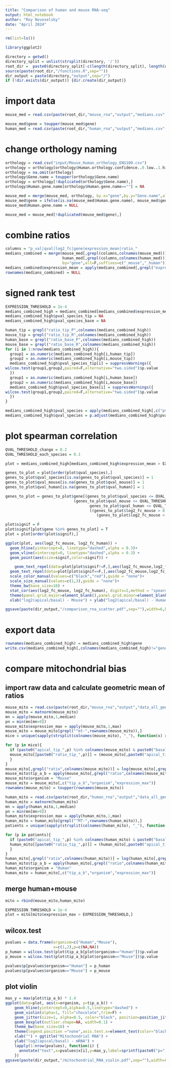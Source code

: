 ---
title: "Comparison of human and mouse RNA-seq"
output: html_notebook
author: "Roy Novoselsky"
date: "April 2024"
---

```{r}
rm(list=ls()) 
```

```{r}
library(ggplot2)
```

```{r}
directory = getwd()
directory_split = unlist(strsplit(directory, '/'))
root_dir =  paste0(directory_split[-c(length(directory_split), length(directory_split)-1)], collapse = '/')
source(paste(root_dir,"/functions.R",sep=""))
dir_output = paste(directory,"output",sep="/")
if (!dir.exists(dir_output)) {dir.create(dir_output)}
```

# import data
```{r}
mouse_med = read.csv(paste(root_dir,"mouse_rna","output","medians.csv",sep="/"),row.names=1)

mouse_med$gene = toupper(mouse_med$gene)
human_med = read.csv(paste(root_dir,"human_rna","output","medians.csv",sep="/"),row.names=1)
```


# change orthology naming
```{r}
orthology = read.csv("input/Mouse_Human_orthology_ENS109.csv")
orthology = orthology[orthology$Human.orthology.confidence..0.low..1.high.==1 & !is.na(orthology$Gene.name),c("Gene.name","Human.gene.name")]
orthology = na.omit(orthology)
orthology$Gene.name = toupper(orthology$Gene.name)
orthology = orthology[!duplicated(orthology$Gene.name),]
orthology$Human.gene.name[orthology$Human.gene.name==""] = NA

mouse_med = merge(mouse_med, orthology, by.x="gene",by.y="Gene.name",all.x=T, all.y=F)
mouse_med$gene = ifelse(is.na(mouse_med$Human.gene.name), mouse_med$gene, mouse_med$Human.gene.name)
mouse_med$Human.gene.name = NULL

mouse_med = mouse_med[!duplicated(mouse_med$gene),]

```

# combine ratios
```{r}
columns = "p_val|qval|log2_fc|gene|expression_mean|ratio_"
medians_combined = merge(mouse_med[,grepl(columns,colnames(mouse_med))],
                         human_med[,grepl(columns,colnames(human_med))],
                         by="gene",all=F,suffixes=c("_mouse","_human"))
medians_combined$expression_mean = apply(medians_combined[,grepl("expression_mean",colnames(medians_combined))],1,mean)
rownames(medians_combined) = NULL

```


# signed rank test
```{r}
EXPRESSION_THRESHOLD = 1e-4
medians_combined_high = medians_combined[medians_combined$expression_mean >= EXPRESSION_THRESHOLD,]
medians_combined_high$pval_species_tip = NA
medians_combined_high$pval_species_base = NA

human_tip = grepl("ratio_tip_P",colnames(medians_combined_high))
mouse_tip = grepl("ratio_tip_R",colnames(medians_combined_high))
human_base = grepl("ratio_base_P",colnames(medians_combined_high))
mouse_base = grepl("ratio_base_R",colnames(medians_combined_high))
for (i in 1:nrow(medians_combined_high)){
  group1 = as.numeric(medians_combined_high[i,human_tip])
  group2 = as.numeric(medians_combined_high[i,mouse_tip])
  medians_combined_high$pval_species_tip[i] = suppressWarnings({
wilcox.test(group1,group2,paired=F,alternative="two.sided")$p.value
  })
  group1 = as.numeric(medians_combined_high[i,human_base])
  group2 = as.numeric(medians_combined_high[i,mouse_base])
  medians_combined_high$pval_species_base[i] = suppressWarnings({
wilcox.test(group1,group2,paired=F,alternative="two.sided")$p.value
  })
}

medians_combined_high$pval_species = apply(medians_combined_high[,c("pval_species_base","pval_species_tip")],1,min)
medians_combined_high$qval_species = p.adjust(medians_combined_high$pval_species,"BH")
```

# plot spearman correlation
```{r}
QVAL_THRESHOLD_change = 0.2
QVAL_THRESHOLD_each_species = 0.1

plot = medians_combined_high[medians_combined_high$expression_mean > EXPRESSION_THRESHOLD ,c("gene","pval_species","qval_species","log2_fc_human","log2_fc_mouse","qval_mouse","qval_human")]

genes_to_plot = plot[order(plot$qval_species),]
genes_to_plot$qval_species[is.na(genes_to_plot$qval_species)] = 1
genes_to_plot$qval_mouse[is.na(genes_to_plot$qval_mouse)] = 1
genes_to_plot$qval_human[is.na(genes_to_plot$qval_human)] = 1

genes_to_plot = genes_to_plot$gene[(genes_to_plot$qval_species <= QVAL_THRESHOLD_change & # qval of change is significant
                              (genes_to_plot$qval_mouse <= QVAL_THRESHOLD_each_species | # qval of at least one specie is significant
                                     genes_to_plot$qval_human <= QVAL_THRESHOLD_each_species)) &
                                     ((genes_to_plot$log2_fc_mouse > 0 & genes_to_plot$log2_fc_human < 0)|
                                        (genes_to_plot$log2_fc_mouse < 0 & genes_to_plot$log2_fc_human > 0))]

plot$signif = F
plot$signif[plot$gene %in% genes_to_plot] = T
plot = plot[order(plot$signif),]

ggplot(plot, aes(log2_fc_mouse, log2_fc_human)) + 
  geom_hline(yintercept=0, linetype="dashed",alpha = 0.3)+
  geom_vline(xintercept=0, linetype="dashed",alpha = 0.3) +
  geom_point(aes(size=signif,color=signif)) + 

    geom_text_repel(data=plot[plot$signif!=F,],aes(log2_fc_mouse,log2_fc_human,label=gene,color=signif),max.overlaps=30,size=5) +
  geom_text_repel(data=plot[plot$signif==F,],aes(log2_fc_mouse,log2_fc_human,label=gene,color=signif),max.overlaps=5,size=3,color="black") +
  scale_color_manual(values=c("black","red"),guide = "none")+
  scale_size_manual(values=c(1,3),guide = "none")+
  theme_bw(base_size=18) +
  stat_cor(aes(log2_fc_mouse, log2_fc_human), digits=2,method = "spearman", inherit.aes=F,label.y.npc = "bottom",label.x.npc = "left",label.x=1,label.y=-4,size=5) +
  theme(panel.grid.major=element_blank(),panel.grid.minor=element_blank(),rect = element_rect(fill = "transparent"),axis.text=element_text(color="black"))+ 
  xlab("log2(apical/basal) - Mouse") + ylab("log2(apical/basal) - Human") 

ggsave(paste(dir_output,"/comparison_rna_scatter.pdf",sep=""),width=6,height=6,units="in")
```

# export data
```{r}
rownames(medians_combined_high) = medians_combined_high$gene
write.csv(medians_combined_high[,colnames(medians_combined_high)!="gene"], paste(dir_output,"/data.csv",sep=""))

```

# compare mitochondrial bias
## import raw data and calculate geometric mean of ratios
```{r}
mouse_mito = read.csv(paste(root_dir,"mouse_rna","output","data_all_genes.csv",sep="/"),row.names=1)
mouse_mito = matnorm(mouse_mito)
mn = apply(mouse_mito,1,median)
pn = min(mn[mn>0])
mouse_mito$expression_max = apply(mouse_mito,1,max)
mouse_mito = mouse_mito[grepl("^mt-",rownames(mouse_mito)),]
mice = unique(sapply(strsplit(colnames(mouse_mito), "_"), function(x) x[3]))

for (p in mice){ 
  if (paste0("apical_tip_",p) %in% colnames(mouse_mito) & paste0("basal_tip_",p) %in% colnames(mouse_mito)){
  mouse_mito[[paste0("ratio_tip_",p)]] = (mouse_mito[,paste0("apical_tip_",p)]+pn)/(mouse_mito[,paste0("basal_tip_",p)]+pn)
  }
}
mouse_mito[,grepl("ratio",colnames(mouse_mito))] = log(mouse_mito[,grepl("ratio",colnames(mouse_mito))],2)
mouse_mito$tip_a_b = apply(mouse_mito[,grepl("ratio",colnames(mouse_mito))],1,mean)
mouse_mito$organism = "Mouse"
mouse_mito = mouse_mito[,c("tip_a_b","organism","expression_max")]
rownames(mouse_mito) = toupper(rownames(mouse_mito))
```

```{r}
human_mito = read.csv(paste(root_dir,"human_rna","output","data_all_genes.csv",sep="/"),row.names=1)
human_mito = matnorm(human_mito)
mn = apply(human_mito,1,median)
pn = min(mn[mn>0])
human_mito$expression_max = apply(human_mito,1,max)
human_mito = human_mito[grepl("^MT-",rownames(human_mito)),]
patients = unique(sapply(strsplit(colnames(human_mito), "_"), function(x) x[3]))

for (p in patients){ 
  if (paste0("apical_tip_",p) %in% colnames(human_mito) & paste0("basal_tip_",p) %in% colnames(human_mito)){
  human_mito[[paste0("ratio_tip_",p)]] = (human_mito[,paste0("apical_tip_",p)]+pn)/(human_mito[,paste0("basal_tip_",p)]+pn)
  }
}
human_mito[,grepl("ratio",colnames(human_mito))] = log(human_mito[,grepl("ratio",colnames(human_mito))],2)
human_mito$tip_a_b = apply(human_mito[,grepl("ratio",colnames(human_mito))],1,mean)
human_mito$organism = "Human"
human_mito = human_mito[,c("tip_a_b","organism","expression_max")]
```

## merge human+mouse
```{r}
mito = rbind(mouse_mito,human_mito)

EXPRESSION_THRESHOLD = 1e-4
plot = mito[mito$expression_max > EXPRESSION_THRESHOLD,]
```

## wilcox.test
```{r}
pvalues = data.frame(organism=c("Human","Mouse"),
                     x=c(1,2),p=c(NA,NA))
p_human = wilcox.test(plot$tip_a_b[plot$organism=="Human"])$p.value
p_mouse = wilcox.test(plot$tip_a_b[plot$organism=="Mouse"])$p.value

pvalues$p[pvalues$organism=="Human"] = p_human
pvalues$p[pvalues$organism=="Mouse"] = p_mouse
```

## plot violin
```{r}
max_y = max(plot$tip_a_b) * 1.4 
ggplot(data=plot, aes(x=organism, y=tip_a_b)) +
    geom_hline(yintercept=0,alpha=0.5,linetype="dashed") +
    geom_violin(alpha=1, fill="chocolate",trim=F) +
    geom_jitter(size=1, alpha=0.5, color="black", position=position_jitter(width =.2)) +
    geom_boxplot(outlier.shape=NA, width=0.1) +
    theme_bw(base_size=18) + 
    theme(legend.position ="none",axis.text.x=element_text(color="black",angle=0,vjust=0.6),panel.grid = element_blank(),axis.text.y=element_text(color="black")) +
    xlab("") + ggtitle("Mitochondrial RNA") +
    ylab("log2(apical/basal) - mRNA") +
    lapply(1:nrow(pvalues), function(i) {
      annotate("text",x=pvalues$x[i],y=max_y,label=sprintf(paste0("p=",format.pval(pvalues$p[i],digits=2))), size=4)
    })
ggsave(paste(dir_output,"/mitochondrial_RNA_violin.pdf",sep=""),width=6,height=4,units="in")
```
